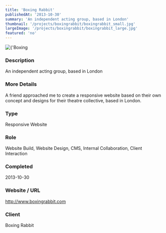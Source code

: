 ```yaml
---
title: 'Boxing Rabbit'
publishedAt: '2013-10-30'
summary: 'An independent acting group, based in London'
thumbnail: '/projects/boxingrabbit/boxingrabbit_small.jpg'
largeImage: '/projects/boxingrabbit/boxingrabbit_large.jpg'
featured: 'no'
---
```


<div className="relative w-full h-[400px] sm:h-[600px] md:h-[760px] lg:h-[920px]">
  <Image
    alt={'Boxing Rabbit'}
    src={'/projects/boxingrabbit/boxingrabbit.jpg'}
    sizes="(max-width: 640px) 100%, 100%"
    fill={true}
    priority
    style={{
      objectFit: 'contain'
    }}
  />
</div>

### Description

An independent acting group, based in London

### More Details

A friend approached me to create a responsive website based on their own concept and designs for their theatre collective, based in London.

### Type

Responsive Website

### Role

Website Build, Website Design, CMS, Internal Collaboration, Client Interaction

### Completed
2013-10-30

### Website / URL
http://www.boxingrabbit.com

### Client
Boxing Rabbit

